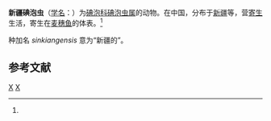 {{Speciesbox
| genus = Myxobolus
| species = sinkiangensis
| authority = Chen, 1998<ref name='id9510'>{{cite web| url =http://www.bioinfo.cn/db05/BjdwSpecies.php?action=view&id=9510| title =新疆碘泡虫| work =《中国动物物种编目数据库》| publisher =中国科学院微生物研究所| author =中国科学院动物研究所| accessdate =2009-04-16| deadurl =yes| archiveurl =https://web.archive.org/web/20160305053016/http://www.bioinfo.cn/db05/BjdwSpecies.php?action=view&id=9510| archivedate =2016-03-05}}</ref>
}}

'''新疆碘泡虫'''（[[学名|学名]]：{{lang|la|''Myxobolus sinkiangensis''}}）为[[碘泡科|碘泡科]][[碘泡虫属|碘泡虫属]]的动物。在中国，分布于[[新疆|新疆]]等，营[[寄生|寄生]]生活，寄生在[[麦穗鱼|麦穗鱼]]的体表。<ref name='id9510'/>

种加名 ''sinkiangensis'' 意为“新疆的”。

== 参考文献 ==
{{reflist}}

{{taxonbar}}

[[Category:碘泡虫属|X]]
[[Category:1998年描述的动物|X]]


{{Cnidarian-stub}}